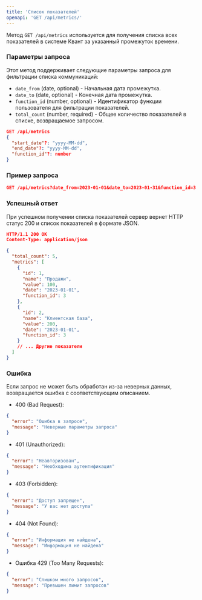 ```yaml
---
title: 'Список показателей'
openapi: 'GET /api/metrics/'
---
```

Метод `GET /api/metrics` используется для получения списка всех показателей в системе Квант за указанный промежуток времени.

### Параметры запроса

Этот метод поддерживает следующие параметры запроса для фильтрации списка коммуникаций:

- `date_from` (date, optional) - Начальная дата промежутка.
- `date_to` (date, optional) - Конечная дата промежутка.
- `function_id` (number, optional) - Идентификатор функции пользователя для фильтрации показателей.
- `total_count` (number, required) - Общее количество показателей в списке, возвращаемое запросом.

```json
GET /api/metrics
{
  "start_date"?: "yyyy-MM-dd",
  "end_date"?: "yyyy-MM-dd",
  "function_id"?: number
}
```
### Пример запроса
```json
GET /api/metrics?date_from=2023-01-01&date_to=2023-01-31&function_id=3
```

### Успешный ответ
При успешном получении списка показателей сервер вернет HTTP статус 200 и список показателей в формате JSON.

```json
HTTP/1.1 200 OK
Content-Type: application/json

{
  "total_count": 5,
  "metrics": [
    {
      "id": 1,
      "name": "Продажи",
      "value": 100,
      "date": "2023-01-01",
      "function_id": 3
    },
    {
      "id": 2,
      "name": "Клиентская база",
      "value": 200,
      "date": "2023-01-01",
      "function_id": 3
    }
    // ... Другие показатели
  ]
}
```

### Ошибка
Если запрос не может быть обработан из-за неверных данных, возвращается ошибка с соответствующим описанием.

- 400 (Bad Request):
```json
{
  "error": "Ошибка в запросе",
  "message": "Неверные параметры запроса"
}
```

- 401 (Unauthorized):
```json
{
  "error": "Неавторизован",
  "message": "Необходима аутентификация"
}
```
- 403 (Forbidden):
```json
{
  "error": "Доступ запрещен",
  "message": "У вас нет доступа"
}
```
- 404 (Not Found):
```json
{
  "error": "Информация не найдена",
  "message": "Информация не найдена"
}
```
- Ошибка 429 (Too Many Requests):
```json
{
  "error": "Слишком много запросов",
  "message": "Превышен лимит запросов"
}
```